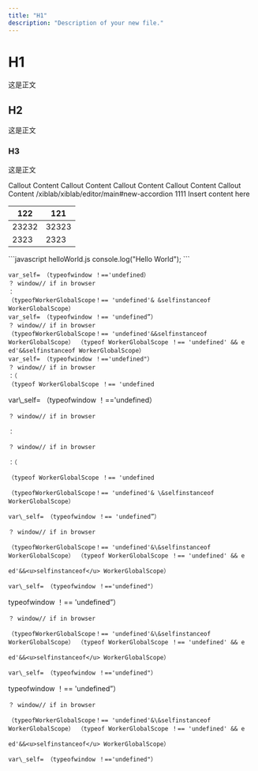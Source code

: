 ```yaml
---
title: "H1"
description: "Description of your new file."
---
```


# H1

这是正文

## H2

这是正文

### H3

这是正文



<Info>
  Callout Content
</Info>

<Check>
  Callout Content
</Check>

<Note>
  Callout Content
</Note>

<Tip>
  Callout Content
</Tip>

<Warning>
  Callout Content
</Warning>

<Accordion title="New Accordion" defaultOpen="false">
  /xiblab/xiblab/editor/main#new-accordion
</Accordion>

<CardGroup cols="2">
  <Card title="Card" icon="sparkles">
    1111
  </Card>

  <Card title="Card" icon="sparkles">

  </Card>

  <Card title="Card" icon="sparkles">

  </Card>
</CardGroup>

<Card title="New Card" icon="bolt">
  Insert content here
</Card>



| 122   | 121   |
| ----- | ----- |
| 23232 | 32323 |
| 2323  | 2323  |

<CodeGroup>
  ```javascript helloWorld.js
  console.log("Hello World");
  ```
</CodeGroup>

```
var_self= （typeofwindow ！=='undefined）
？ window// if in browser
：
（typeofWorkerGlobalScope！== 'undefined'& &selfinstanceof WorkerGlobalScope）
var_self= （typeofwindow ！== 'undefined”）
？ window// if in browser
（typeofWorkerGlobalScope！== 'undefined'&&selfinstanceof WorkerGlobalScope） （typeof WorkerGlobalScope ！== 'undefined' && e
ed'&&selfinstanceof WorkerGlobalScope）
var_self= （typeofwindow ！=='undefined"）
？ window// if in browser
：（
（typeof WorkerGlobalScope ！== 'undefined
```

<AccordionGroup>
  <Accordion title="New Accordion" defaultOpen="false">
    var\_self= （typeofwindow ！=='undefined）

    ？ window// if in browser

    ：

    ？ window// if in browser

    ：（

    （typeof WorkerGlobalScope ！== 'undefined
  </Accordion>

  <Accordion title="New Accordion" defaultOpen="false">


    （typeofWorkerGlobalScope！== 'undefined'& \&selfinstanceof WorkerGlobalScope）

    var\_self= （typeofwindow ！== 'undefined”）

    ？ window// if in browser

    （typeofWorkerGlobalScope！== 'undefined'&\&selfinstanceof WorkerGlobalScope） （typeof WorkerGlobalScope ！== 'undefined' && e

    ed'&&<u>selfinstanceof</u> WorkerGlobalScope）

    var\_self= （typeofwindow ！=='undefined"）
  </Accordion>
</AccordionGroup>

<Tabs>
  <Tab title="Tab 1">
    typeofwindow ！== 'undefined”）

    ？ window// if in browser

    （typeofWorkerGlobalScope！== 'undefined'&\&selfinstanceof WorkerGlobalScope） （typeof WorkerGlobalScope ！== 'undefined' && e

    ed'&&<u>selfinstanceof</u> WorkerGlobalScope）

    var\_self= （typeofwindow ！=='undefined"）
  </Tab>

  <Tab title="Tab 2">
    typeofwindow ！== 'undefined”）

    ？ window// if in browser

    （typeofWorkerGlobalScope！== 'undefined'&\&selfinstanceof WorkerGlobalScope） （typeof WorkerGlobalScope ！== 'undefined' && e

    ed'&&<u>selfinstanceof</u> WorkerGlobalScope）

    var\_self= （typeofwindow ！=='undefined"）
  </Tab>
</Tabs>